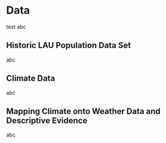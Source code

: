 # Data

test abc

## Historic LAU Population Data Set

abc

## Climate Data

abc

## Mapping Climate onto Weather Data and Descriptive Evidence

abc

